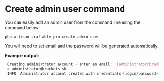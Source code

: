 
# Create admin user command

You can easily add an admin user from the command line using the command below.

```bash copy
php artisan craftable-pro:create-admin-user
```
You will need to set email and the password will be generated automatically.

**Example output**:

```bash copy
 Creating administrator account - enter an email:  [administrator@brackets.sk]:
 > administrator@brackets.sk
 INFO  Administrator account created with credentials (login/password): administrator@brackets.sk / password123 - we recommend to change the password.
```







